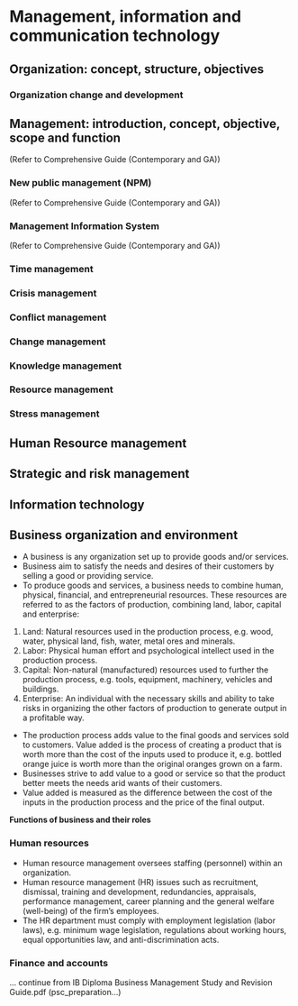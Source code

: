 # Management, information and communication technology

## Organization: concept, structure, objectives

### Organization change and development

## Management: introduction, concept, objective, scope and function

(Refer to Comprehensive Guide (Contemporary and GA))

### New public management (NPM)

(Refer to Comprehensive Guide (Contemporary and GA))

### Management Information System 

(Refer to Comprehensive Guide (Contemporary and GA))

### Time management

### Crisis management

### Conflict management

### Change management

### Knowledge management

### Resource management

### Stress management

## Human Resource management

## Strategic and risk management

## Information technology

## Business organization and environment

- A business is any organization set up to provide goods and/or services.
- Business aim to satisfy the needs and desires of their customers by selling a good or providing service.
- To produce goods and services, a business needs to combine human, physical, financial, and entrepreneurial resources. These resources are referred to as the factors of production, combining land, labor, capital and enterprise:

1. Land: Natural resources used in the production process, e.g. wood, water, physical land, fish, water, metal ores and minerals.
2. Labor: Physical human effort and psychological intellect used in the production process.
3. Capital: Non-natural (manufactured) resources used to further the production process, e.g. tools, equipment, machinery, vehicles and buildings.
4. Enterprise: An individual with the necessary skills and ability to take risks in organizing the other factors of production to generate output in a profitable way.

- The production process adds value to the final goods and services sold to customers. Value added is the process of creating a product that is worth more than the cost of the inputs used to produce it, e.g. bottled orange juice is worth more than the original oranges grown on a farm.
- Businesses strive to add value to a good or service so that the product better meets the needs arid wants of their customers.
- Value added is measured as the difference between the cost of the inputs in the production process and the price of the final output.

**Functions of business and their roles**

### Human resources

- Human resource management oversees staffing (personnel) within an organization.
- Human resource management (HR) issues such as recruitment, dismissal, training and development, redundancies, appraisals, performance management, career planning and the general welfare (well-being) of the firm's employees.
- The HR department must comply with employment legislation (labor laws), e.g. minimum wage legislation, regulations about working hours, equal opportunities law, and anti-discrimination acts.

### Finance and accounts

... continue from IB Diploma Business Management Study and Revision Guide.pdf (psc_preparation...)
